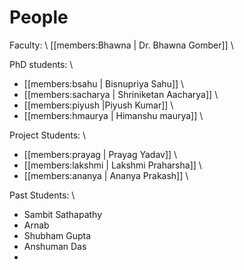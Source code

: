 # People

Faculty: \\
[[members:Bhawna | Dr. Bhawna Gomber]] \\

PhD students: \\
  * [[members:bsahu | Bisnupriya Sahu]] \\
  * [[members:sacharya | Shriniketan Aacharya]] \\
  * [[members:piyush |Piyush Kumar]] \\
  * [[members:hmaurya | Himanshu maurya]] \\

Project Students: \\
  * [[members:prayag | Prayag Yadav]] \\
  * [[members:lakshmi | Lakshmi Praharsha]] \\
  * [[members:ananya | Ananya Prakash]] \\

Past Students: \\ 
  * Sambit Sathapathy
  * Arnab
  * Shubham Gupta
  * Anshuman Das
  * 
